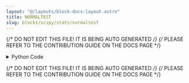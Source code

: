 ```yaml
---
layout: "@/layouts/block-docs-layout.astro"
title: NORMALTEST
slug: blocks/scipy/stats/normaltest
---
```


{/* DO NOT EDIT THIS FILE! IT IS BEING AUTO GENERATED */}
{/* PLEASE REFER TO THE CONTRIBUTION GUIDE ON THE DOCS PAGE */}


<PythonDocsDisplay docstring={docstring} />
<details>
<summary>Python Code</summary>

```python
from flojoy import OrderedPair, flojoy, Matrix, Scalar
import numpy as np
from collections import namedtuple
from typing import Literal

import scipy.stats


@flojoy
def NORMALTEST(
    default: OrderedPair | Matrix,
    axis: int = 0,
    nan_policy: str = "propagate",
    select_return: Literal["statistic", "pvalue"] = "statistic",
) -> OrderedPair | Matrix | Scalar:
    """The NORMALTEST node is based on a numpy or scipy function.

    The description of that function is as follows:

        Test whether a sample differs from a normal distribution.

        This function tests the null hypothesis that a sample comes from a normal distribution.
        It is based on D'Agostino and Pearson's [1]_, [2]_ test that combines skewness and kurtosis to produce an omnibus test of normality.

    Parameters
    ----------
    select_return : 'statistic', 'pvalue'
        Select the desired object to return.
        See the respective function docs for descriptors.
    a : array_like
        The array containing the sample to be tested.
    axis : int or None, optional
        Axis along which to compute test.
        Default is 0.
        If None, compute over the whole array 'a'.
    nan_policy : {'propagate', 'raise', 'omit'}, optional
        Defines how to handle when input contains nan.
        The following options are available (default is 'propagate'):
        'propagate' : returns nan
        'raise' : raises an error
        'omit' : performs the calculations ignoring nan values

    Returns
    -------
    DataContainer
        type 'ordered pair', 'scalar', or 'matrix'
    """

    result = scipy.stats.normaltest(
        a=default.y,
        axis=axis,
        nan_policy=nan_policy,
    )

    return_list = ["statistic", "pvalue"]
    if isinstance(result, tuple):
        res_dict = {}
        num = min(len(result), len(return_list))
        for i in range(num):
            res_dict[return_list[i]] = result[i]
        result = res_dict[select_return]
    else:
        result = result._asdict()
        result = result[select_return]

    if isinstance(result, np.ndarray):
        result = OrderedPair(x=default.x, y=result)
    else:
        assert isinstance(
            result, np.number | float | int
        ), f"Expected np.number, float or int for result, got {type(result)}"
        result = Scalar(c=float(result))

    return result

```

[Find this Flojoy Block on GitHub](https://github.com/flojoy-ai/blocks/blob/main/blocks/SCIPY/STATS/NORMALTEST/NORMALTEST.py)

</details>

{/* DO NOT EDIT THIS FILE! IT IS BEING AUTO GENERATED */}
{/* PLEASE REFER TO THE CONTRIBUTION GUIDE ON THE DOCS PAGE */}
